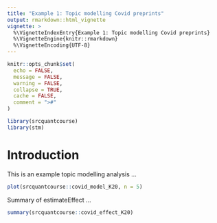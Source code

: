 ```yaml
---
title: "Example 1: Topic modelling Covid preprints"
output: rmarkdown::html_vignette
vignette: >
  %\VignetteIndexEntry{Example 1: Topic modelling Covid preprints}
  %\VignetteEngine{knitr::rmarkdown}
  %\VignetteEncoding{UTF-8}
---
```


```r
knitr::opts_chunk$set(
  echo = FALSE,
  message = FALSE,
  warning = FALSE,
  collapse = TRUE,
  cache = FALSE,
  comment = ">#"
)
```

```r
library(srcquantcourse)
library(stm)
```

# Introduction

This is an example topic modelling analysis ...

```r
plot(srcquantcourse::covid_model_K20, n = 5)
```

Summary of estimateEffect ...

```r
summary(srcquantcourse::covid_effect_K20)
```

